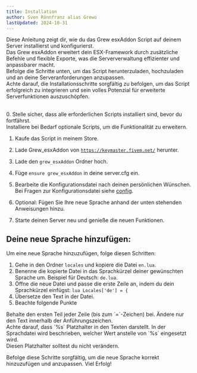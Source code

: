 ```yaml
---
title: Installation
author: Sven Rönnfranz alias Grewo
lastUpdated: 2024-10-31
---
```


Diese Anleitung zeigt dir, wie du das Grew esxAddon Script auf deinem Server installierst und konfigurierst.<br/>
Das Grew esxAddon erweitert dein ESX-Framework durch zusätzliche Befehle und flexible Exporte, was die Serververwaltung effizienter und anpassbarer macht.<br/>
Befolge die Schritte unten, um das Script herunterzuladen, hochzuladen und an deine Serveranforderungen anzupassen.<br/>
Achte darauf, die Installationsschritte sorgfältig zu befolgen, um das Script erfolgreich zu integrieren und sein volles Potenzial für erweiterte Serverfunktionen auszuschöpfen.<br/>
<br/>

<Steps>
  0. Stelle sicher, dass alle erforderlichen Scripts installiert sind, bevor du fortfährst.<br/>
     Installiere bei Bedarf optionale Scripts, um die Funktionalität zu erweitern.

  1. Kaufe das Script in meinem Store.
  
  2. Lade Grew_esxAddon von <a href="https://keymaster.fivem.net/" target="_blank">`https://keymaster.fivem.net/`</a> herunter.

  3. Lade den `grew_esxAddon` Ordner hoch.

  4. Füge `ensure grew_esxAddon` in deine server.cfg ein.

  5. Bearbeite die Konfigurationsdatei nach deinen persönlichen Wünschen.<br/>
     Bei Fragen zur Konfigurationsdatei siehe <a href="/de/grew_esxaddon/config" target="_self">config</a>.
  
  6. Optional: Fügen Sie Ihre neue Sprache anhand der unten stehenden Anweisungen hinzu.

  7. Starte deinen Server neu und genieße die neuen Funktionen.
</Steps>

## Deine neue Sprache hinzufügen:
Um eine neue Sprache hinzuzufügen, folge diesen Schritten:
<Steps>
  1. Gehe in den Ordner `locales` und kopiere die Datei `en.lua`.
  2. Benenne die kopierte Datei in das Sprachkürzel deiner gewünschten Sprache um. Beispiel für Deutsch: `de.lua`.
  3. Öffne die neue Datei und passe die erste Zeile an, indem du dein Sprachkürzel einfügst: `lua Locales['de'] = {` 
  4. Übersetze den Text in der Datei.
  5. Beachte folgende Punkte
</Steps>

<Aside type="caution">
  Behalte den ersten Teil jeder Zeile (bis zum `=`-Zeichen) bei. Ändere nur den Text innerhalb der Anführungszeichen.
</Aside>
<Aside type="caution">
  Achte darauf, dass `%s` Platzhalter in den Texten darstellt. In der Sprachdatei wird beschrieben, welcher Wert anstelle von `%s` eingesetzt wird.<br/>
  Diesen Platzhalter solltest du nicht verändern.
</Aside>

Befolge diese Schritte sorgfältig, um die neue Sprache korrekt hinzuzufügen und anzupassen. Viel Erfolg!
